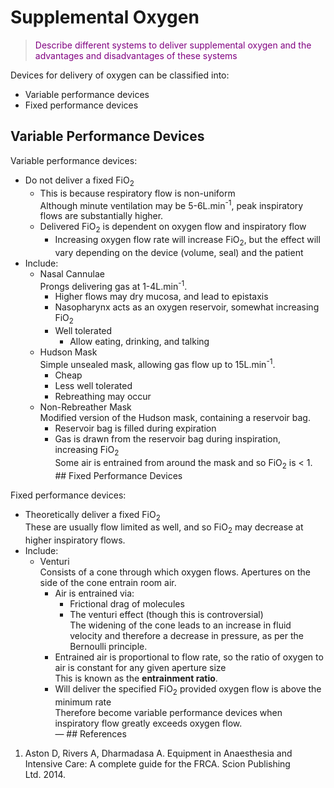 # Supplemental Oxygen


> <p style="color:purple";>Describe different systems to deliver supplemental oxygen and the advantages and disadvantages of these systems </p>

Devices for delivery of oxygen can be classified into:

* Variable performance devices\
* Fixed performance devices


## Variable Performance Devices

Variable performance devices:

* Do not deliver a fixed FiO~2~\
    * This is because respiratory flow is non-uniform\
    Although minute ventilation may be 5-6L.min^-1^, peak inspiratory flows are substantially higher.
    * Delivered FiO~2~ is dependent on oxygen flow and inspiratory flow
        * Increasing oxygen flow rate will increase FiO~2~, but the effect will vary depending on the device (volume, seal) and the patient
* Include:
    * Nasal Cannulae\
    Prongs delivering gas at 1-4L.min^-1^.
        * Higher flows may dry mucosa, and lead to epistaxis
        * Nasopharynx acts as an oxygen reservoir, somewhat increasing FiO~2~
        * Well tolerated
            * Allow eating, drinking, and talking
    * Hudson Mask\
    Simple unsealed mask, allowing gas flow up to 15L.min^-1^.
        * Cheap
        * Less well tolerated
        * Rebreathing may occur
    * Non-Rebreather Mask\
    Modified version of the Hudson mask, containing a reservoir bag.
        * Reservoir bag is filled during expiration
        * Gas is drawn from the reservoir bag during inspiration, increasing FiO~2~\
        Some air is entrained from around the mask and so FiO~2~ is < 1.
      \
## Fixed Performance Devices

Fixed performance devices:

* Theoretically deliver a fixed FiO~2~\
These are usually flow limited as well, and so FiO~2~ may decrease at higher inspiratory flows.
* Include:
    * Venturi\
    Consists of a cone through which oxygen flows. Apertures on the side of the cone entrain room air.
        * Air is entrained via:
            * Frictional drag of molecules
            * The venturi effect (though this is controversial)\
            The widening of the cone leads to an increase in fluid velocity and therefore a decrease in pressure, as per the Bernoulli principle.
        * Entrained air is proportional to flow rate, so the ratio of oxygen to air is constant for any given aperture size\
        This is known as the **entrainment ratio**.
        * Will deliver the specified FiO~2~ provided oxygen flow is above the minimum rate\
        Therefore become variable performance devices when inspiratory flow greatly exceeds oxygen flow.
      \
---
## References

1. Aston D, Rivers A, Dharmadasa A. Equipment in Anaesthesia and Intensive Care: A complete guide for the FRCA. Scion Publishing Ltd. 2014.
